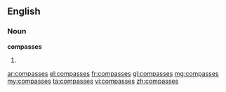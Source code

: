 ==English==

===Noun===
'''compasses'''

#{{plural of|compass}}

[[ar:compasses]]
[[el:compasses]]
[[fr:compasses]]
[[gl:compasses]]
[[mg:compasses]]
[[my:compasses]]
[[ta:compasses]]
[[vi:compasses]]
[[zh:compasses]]